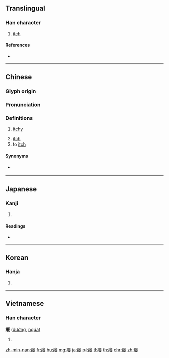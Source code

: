 {{character info/new}}
{{also|痒}}
==Translingual==

===Han character===
{{Han char|rn=104|rad=疒|as=15|sn=20|four=00132|canj=KTOV}}

# [[itch]]

====References====
* {{Han ref|kx=0782.311|dkj=22602|dj=1191.330|hdz=42702.070|uh=7662|ud=30306|bh=C46F|bd=50287}}

----

==Chinese==
{{zh-forms|s=痒}}

===Glyph origin===
{{Han etym}}

===Pronunciation===
{{zh-pron
|m=yǎng
|c=joeng5
|h=pfs=yông
|md=
|mn=qz,xm:ióng/zz:iáng/qz:chiǔⁿ/tw,xm:chiūⁿ/zz:chiōⁿ
|mn_note=ióng/iáng - literary; chiǔⁿ/chiūⁿ/chiōⁿ - vernacular
|mn-t=ziên6/zion6/iang6
|mn-t_note=ziên6/zion6 - vernacular (ziên6 - Chaozhou); iang6 - literary
|w=
|mc=y
|oc=y
|cat=n,v,a
}}

===Definitions===
{{zh-hanzi}}

# [[itchy]]
#: {{zh-x|我 這兒{r} 很 癢。|I'm '''itchy''' here.}}
# [[itch]]
# to [[itch]]

====Synonyms====
* {{qualifier|Cantonese}} {{zh-l|痕}}

{{zh-cat|Advanced}}

----

==Japanese==

===Kanji===
{{ja-kanji|grade=|rs=疒15}}

# {{defn|lang=ja|sort=疒15}}

====Readings====
* {{ja-readings|on=[[よう]] (yō)|kun=[[かゆい]] (kayui)|nanori=}}

----

==Korean==

===Hanja===
{{ko-hanja|hangeul=양|eumhun=|rv=yang|mr=yang|y=yang}}

# {{defn|lang=ko|sort=疒15}}

----

==Vietnamese==

===Han character===
'''癢''' ([[dưỡng]], [[ngứa]])

# {{defn|lang=vi}}

[[zh-min-nan:癢]]
[[fr:癢]]
[[hu:癢]]
[[mg:癢]]
[[ja:癢]]
[[pl:癢]]
[[tl:癢]]
[[th:癢]]
[[chr:癢]]
[[zh:癢]]